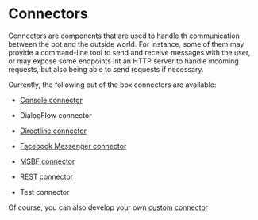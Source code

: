 # Connectors

Connectors are components that are used to handle th communication between the bot and the outside world. For instance,
some of them may provide a command-line tool to send and receive messages with the user, or may expose some endpoints
int an HTTP server to handle incoming requests, but also being able to send requests if necessary.

Currently, the following out of the box connectors are available:

- [Console connector](./console-connector)

- DialogFlow connector

- [Directline connector](./directline-connector)

- [Facebook Messenger connector](./fb-connector)

- [MSBF connector](./msbf-connector)

- [REST connector](./rest-connector)

- Test connector

Of course, you can also develop your own [custom connector](./custom_connectors)
